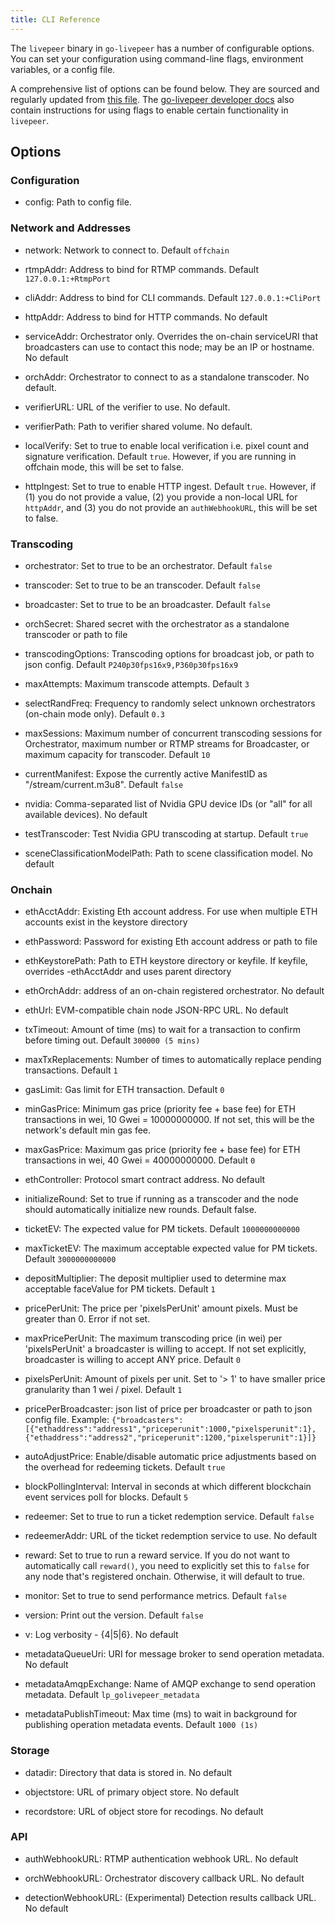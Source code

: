 ```yaml
---
title: CLI Reference
---
```


The `livepeer` binary in `go-livepeer` has a number of configurable options. You can set your configuration using command-line flags, environment variables, or a config file.

A comprehensive list of options can be found below. They are sourced and
regularly updated from
[this file](https://github.com/livepeer/go-livepeer/blob/master/cmd/livepeer/livepeer.go).
The
[go-livepeer developer docs](https://github.com/livepeer/go-livepeer/tree/master/doc)
also contain instructions for using flags to enable certain functionality in
`livepeer`.

## Options

### Configuration

- config: Path to config file.

### Network and Addresses

- network: Network to connect to. Default `offchain`

- rtmpAddr: Address to bind for RTMP commands. Default `127.0.0.1:+RtmpPort`

- cliAddr: Address to bind for CLI commands. Default `127.0.0.1:+CliPort`

- httpAddr: Address to bind for HTTP commands. No default

- serviceAddr: Orchestrator only. Overrides the on-chain serviceURI that broadcasters can use to contact this node; may be an IP or hostname. No default

- orchAddr: Orchestrator to connect to as a standalone transcoder. No default.

- verifierURL: URL of the verifier to use. No default.

- verifierPath: Path to verifier shared volume. No default.

- localVerify: Set to true to enable local verification i.e. pixel count and signature verification. Default `true`. However, if you are running in offchain mode, this will be set to false.

- httpIngest: Set to true to enable HTTP ingest. Default `true`. However, if (1) you do not provide a value, (2) you provide a non-local URL for `httpAddr`, and (3) you do not provide an `authWebhookURL`, this will be set to false.

### Transcoding

- orchestrator: Set to true to be an orchestrator. Default `false`

- transcoder: Set to true to be an transcoder. Default `false`

- broadcaster: Set to true to be an broadcaster. Default `false`

- orchSecret: Shared secret with the orchestrator as a standalone transcoder or path to file

- transcodingOptions: Transcoding options for broadcast job, or path to json config. Default `P240p30fps16x9,P360p30fps16x9`

- maxAttempts: Maximum transcode attempts. Default `3`

- selectRandFreq: Frequency to randomly select unknown orchestrators (on-chain mode only). Default `0.3`

- maxSessions: Maximum number of concurrent transcoding sessions for Orchestrator, maximum number or RTMP streams for Broadcaster, or maximum capacity for transcoder. Default `10`

- currentManifest: Expose the currently active ManifestID as \"/stream/current.m3u8\". Default `false`

- nvidia: Comma-separated list of Nvidia GPU device IDs (or \"all\" for all available devices). No default

- testTranscoder: Test Nvidia GPU transcoding at startup. Default `true`

- sceneClassificationModelPath: Path to scene classification model. No default

### Onchain

- ethAcctAddr: Existing Eth account address. For use when multiple ETH accounts exist in the keystore directory

- ethPassword: Password for existing Eth account address or path to file

- ethKeystorePath: Path to ETH keystore directory or keyfile. If keyfile, overrides -ethAcctAddr and uses parent directory

- ethOrchAddr: address of an on-chain registered orchestrator. No default

- ethUrl: EVM-compatible chain node JSON-RPC URL. No default

- txTimeout: Amount of time (ms) to wait for a transaction to confirm before timing out. Default `300000 (5 mins)`

- maxTxReplacements: Number of times to automatically replace pending transactions. Default `1`

- gasLimit: Gas limit for ETH transaction. Default `0`

- minGasPrice: Minimum gas price (priority fee + base fee) for ETH transactions in wei, 10 Gwei = 10000000000. If not set, this will be the network's default min gas fee.

- maxGasPrice: Maximum gas price (priority fee + base fee) for ETH transactions in wei, 40 Gwei = 40000000000. Default `0`

- ethController: Protocol smart contract address. No default

- initializeRound: Set to true if running as a transcoder and the node should automatically initialize new rounds. Default false.

- ticketEV: The expected value for PM tickets. Default `1000000000000`

- maxTicketEV: The maximum acceptable expected value for PM tickets. Default `3000000000000`

- depositMultiplier: The deposit multiplier used to determine max acceptable faceValue for PM tickets. Default `1`

- pricePerUnit: The price per 'pixelsPerUnit' amount pixels. Must be greater than 0. Error if not set.

- maxPricePerUnit: The maximum transcoding price (in wei) per 'pixelsPerUnit' a broadcaster is willing to accept. If not set explicitly, broadcaster is willing to accept ANY price. Default `0`

- pixelsPerUnit: Amount of pixels per unit. Set to '> 1' to have smaller price granularity than 1 wei / pixel. Default `1`

- pricePerBroadcaster: json list of price per broadcaster or path to json config file. Example: `{"broadcasters":[{"ethaddress":"address1","priceperunit":1000,"pixelsperunit":1},{"ethaddress":"address2","priceperunit":1200,"pixelsperunit":1}]}`

- autoAdjustPrice: Enable/disable automatic price adjustments based on the overhead for redeeming tickets. Default `true`

- blockPollingInterval: Interval in seconds at which different blockchain event services poll for blocks. Default `5`

- redeemer: Set to true to run a ticket redemption service. Default `false`

- redeemerAddr: URL of the ticket redemption service to use. No default

- reward: Set to true to run a reward service. If you do not want to automatically call `reward()`, you need to explicitly set this to `false` for any node that's registered onchain. Otherwise, it will default to true.

- monitor: Set to true to send performance metrics. Default `false`

- version: Print out the version. Default `false`

- v: Log verbosity - {4|5|6}. No default

- metadataQueueUri: URI for message broker to send operation metadata. No default

- metadataAmqpExchange: Name of AMQP exchange to send operation metadata. Default `lp_golivepeer_metadata`

- metadataPublishTimeout: Max time (ms) to wait in background for publishing operation metadata events. Default `1000 (1s)`

### Storage

- datadir: Directory that data is stored in. No default

- objectstore: URL of primary object store. No default

- recordstore: URL of object store for recodings. No default

### API

- authWebhookURL: RTMP authentication webhook URL. No default

- orchWebhookURL: Orchestrator discovery callback URL. No default

- detectionWebhookURL: (Experimental) Detection results callback URL. No default
